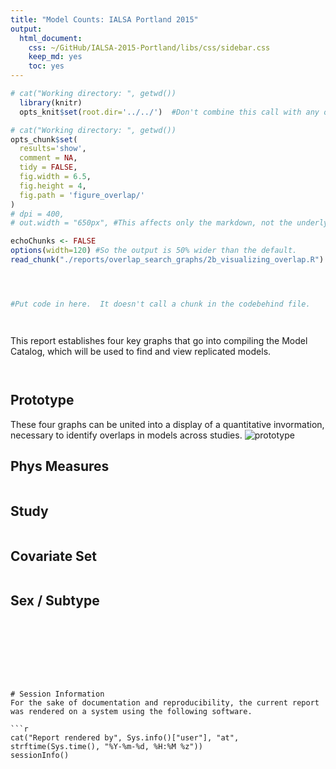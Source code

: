 ```yaml
---
title: "Model Counts: IALSA Portland 2015"
output:
  html_document:
    css: ~/GitHub/IALSA-2015-Portland/libs/css/sidebar.css
    keep_md: yes
    toc: yes
---
```




<!--  Set the working directory to the repository's base directory; this assumes the report is nested inside of two directories.-->
```r
# cat("Working directory: ", getwd())
  library(knitr)
  opts_knit$set(root.dir='../../')  #Don't combine this call with any other chunk -especially one that uses file paths.
```

<!-- Set the report-wide options, and point to the external code file. -->
```r
# cat("Working directory: ", getwd())
opts_chunk$set(
  results='show', 
  comment = NA, 
  tidy = FALSE,
  fig.width = 6.5, 
  fig.height = 4, 
  fig.path = 'figure_overlap/'
)
# dpi = 400,
# out.width = "650px", #This affects only the markdown, not the underlying png file.  The height will be scaled appropriately.

echoChunks <- FALSE
options(width=120) #So the output is 50% wider than the default.
read_chunk("./reports/overlap_search_graphs/2b_visualizing_overlap.R") #This allows knitr to call chunks tagged in the underlying *.R file.
```

<!-- Load the sources.  Suppress the output when loading sources. --> 
```r
```

<!-- Load 'sourced' R files.  Suppress the output when loading packages. --> 
```r
```

<!-- Load any Global functions and variables declared in the R file.  Suppress the output. --> 
```r
```

<!-- Declare any global functions specific to a Rmd output.  Suppress the output. --> 
```r
#Put code in here.  It doesn't call a chunk in the codebehind file.
```

<!-- Load the datasets.   -->
```r
```

<!-- Tweak the datasets.   -->
```r
```

<!-- Frequency counts   -->


This report establishes four key graphs that go into compiling the Model Catalog, which will be used to find and view replicated models. 


```r
```

```r
```
## Prototype

These four graphs can be united into a display of a quantitative invormation, necessary to identify overlaps in models across studies.
![prototype](./figure_overlap/combine_panels-01.png)

## Phys Measures

```r
```


## Study

```r
```

## Covariate Set
```r
```

## Sex / Subtype

```r
```





```







# Session Information
For the sake of documentation and reproducibility, the current report was rendered on a system using the following software.

```r
cat("Report rendered by", Sys.info()["user"], "at", strftime(Sys.time(), "%Y-%m-%d, %H:%M %z"))
sessionInfo()
```
